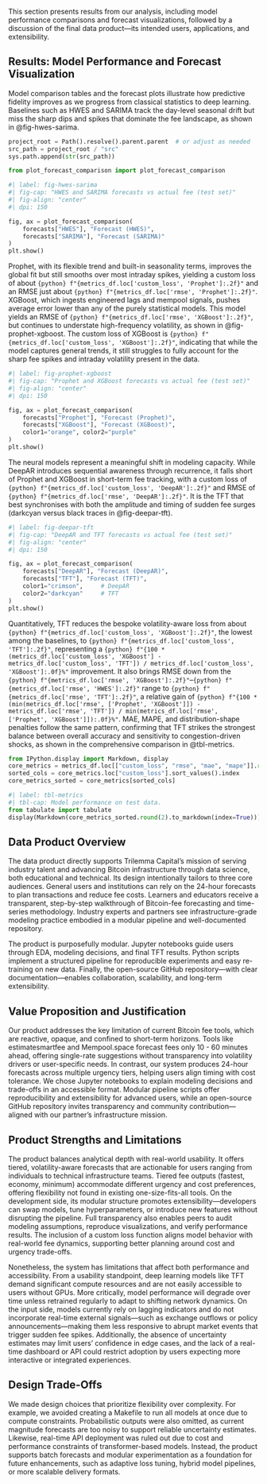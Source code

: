 This section presents results from our analysis, including model performance comparisons and forecast visualizations, followed by a discussion of the final data product—its intended users, applications, and extensibility.

## Results: Model Performance and Forecast Visualization
Model comparison tables and the forecast plots illustrate how predictive fidelity improves as we progress from classical statistics to deep learning.
Baselines such as HWES and SARIMA track the day-level seasonal drift but miss the sharp dips and spikes that dominate the fee landscape, as shown in @fig-hwes-sarima.
```python
project_root = Path().resolve().parent.parent  # or adjust as needed
src_path = project_root / "src"
sys.path.append(str(src_path))

from plot_forecast_comparison import plot_forecast_comparison
```
```python
#| label: fig-hwes-sarima
#| fig-cap: "HWES and SARIMA forecasts vs actual fee (test set)"
#| fig-align: "center"
#| dpi: 150

fig, ax = plot_forecast_comparison(
    forecasts["HWES"], "Forecast (HWES)",
    forecasts["SARIMA"], "Forecast (SARIMA)"
)
plt.show()
```

Prophet, with its flexible trend and built-in seasonality terms, improves the global fit but still smooths over most intraday spikes, 
yielding a custom loss of about `{python} f"{metrics_df.loc['custom_loss', 'Prophet']:.2f}"`
and an RMSE just about `{python} f"{metrics_df.loc['rmse', 'Prophet']:.2f}"`. XGBoost, which ingests engineered lags and mempool signals, 
pushes average error lower than any of the purely statistical models. 
This model yields an RMSE of `{python} f"{metrics_df.loc['rmse', 'XGBoost']:.2f}"`, but continues to understate high-frequency volatility,
as shown in @fig-prophet-xgboost. The custom loss of XGBoost is `{python} f"{metrics_df.loc['custom_loss', 'XGBoost']:.2f}"`, indicating that while the model captures general trends, it still struggles to fully account for the sharp fee spikes and intraday volatility present in the data.
```python
#| label: fig-prophet-xgboost
#| fig-cap: "Prophet and XGBoost forecasts vs actual fee (test set)"
#| fig-align: "center"
#| dpi: 150

fig, ax = plot_forecast_comparison(
    forecasts["Prophet"], "Forecast (Prophet)",
    forecasts["XGBoost"], "Forecast (XGBoost)",
    color1="orange", color2="purple"
)
plt.show()

```

The neural models represent a meaningful shift in modeling capacity.
While DeepAR introduces sequential awareness through recurrence, it falls short of Prophet and XGBoost in short-term fee tracking, with a custom loss of `{python} f"{metrics_df.loc['custom_loss', 'DeepAR']:.2f}"` and RMSE of `{python} f"{metrics_df.loc['rmse', 'DeepAR']:.2f}"`.
It is the TFT that best synchronises with both the amplitude and timing of sudden fee surges (darkcyan versus black traces in @fig-deepar-tft). 

```python
#| label: fig-deepar-tft
#| fig-cap: "DeepAR and TFT forecasts vs actual fee (test set)"
#| fig-align: "center"
#| dpi: 150

fig, ax = plot_forecast_comparison(
    forecasts["DeepAR"], "Forecast (DeepAR)",
    forecasts["TFT"], "Forecast (TFT)",
    color1="crimson",     # DeepAR
    color2="darkcyan"     # TFT
)
plt.show()
```
Quantitatively, TFT reduces the bespoke volatility-aware loss from about `{python} f"{metrics_df.loc['custom_loss', 'XGBoost']:.2f}"`, the lowest among the baselines, to `{python} f"{metrics_df.loc['custom_loss', 'TFT']:.2f}"`,
representing a `{python} f"{100 * (metrics_df.loc['custom_loss', 'XGBoost'] - metrics_df.loc['custom_loss', 'TFT']) / metrics_df.loc['custom_loss', 'XGBoost']:.0f}%"` improvement.
It also brings RMSE down from the `{python} f"{metrics_df.loc['rmse', 'XGBoost']:.2f}"`–`{python} f"{metrics_df.loc['rmse', 'HWES']:.2f}"` range to `{python} f"{metrics_df.loc['rmse', 'TFT']:.2f}"`,
a relative gain of `{python} f"{100 * (min(metrics_df.loc['rmse', ['Prophet', 'XGBoost']]) - metrics_df.loc['rmse', 'TFT']) / min(metrics_df.loc['rmse', ['Prophet', 'XGBoost']]):.0f}%"`.
MAE, MAPE, and distribution-shape penalties follow the same pattern, confirming that TFT strikes the strongest balance between overall accuracy and sensitivity to congestion-driven shocks, as shown in the comprehensive comparison in @tbl-metrics.
```python
from IPython.display import Markdown, display
core_metrics = metrics_df.loc[["custom_loss", "rmse", "mae", "mape"]].round(2)
sorted_cols = core_metrics.loc["custom_loss"].sort_values().index
core_metrics_sorted = core_metrics[sorted_cols]
```

```python
#| label: tbl-metrics
#| tbl-cap: Model performance on test data.
from tabulate import tabulate
display(Markdown(core_metrics_sorted.round(2).to_markdown(index=True)))
```


## Data Product Overview

The data product directly supports Trilemma Capital’s mission of serving industry talent and advancing Bitcoin infrastructure through data science, both educational and technical. Its design intentionally tailors to three core audiences. General users and institutions can rely on the 24-hour forecasts to plan transactions and reduce fee costs. Learners and educators receive a transparent, step-by-step walkthrough of Bitcoin-fee forecasting and time-series methodology. Industry experts and partners see infrastructure-grade modeling practice embodied in a modular pipeline and well-documented repository. 

The product is purposefully modular. Jupyter notebooks guide users through EDA, modeling decisions, and final TFT results. Python scripts implement a structured pipeline for reproducible experiments and easy re-training on new data. Finally, the open-source GitHub repository—with clear documentation—enables collaboration, scalability, and long-term extensibility.

## Value Proposition and Justification

Our product addresses the key limitation of current Bitcoin fee tools, which are reactive, opaque, and confined to short-term horizons. Tools like estimatesmartfee and Mempool.space forecast fees only 10 - 60 minutes ahead, offering single-rate suggestions without transparency into volatility drivers or user-specific needs. In contrast, our system produces 24-hour forecasts across multiple urgency tiers, helping users align timing with cost tolerance. We chose Jupyter notebooks to explain modeling decisions and trade-offs in an accessible format. Modular pipeline scripts offer reproducibility and extensibility for advanced users, while an open-source GitHub repository invites transparency and community contribution—aligned with our partner’s infrastructure mission.

## Product Strengths and Limitations

The product balances analytical depth with real-world usability. It offers tiered, volatility-aware forecasts that are actionable for users ranging from individuals to technical infrastructure teams. Tiered fee outputs (fastest, economy, minimum) accommodate different urgency and cost preferences, offering flexibility not found in existing one-size-fits-all tools. On the development side, its modular structure promotes extensibility—developers can swap models, tune hyperparameters, or introduce new features without disrupting the pipeline. Full transparency also enables peers to audit modeling assumptions, reproduce visualizations, and verify performance results. The inclusion of a custom loss function aligns model behavior with real-world fee dynamics, supporting better planning around cost and urgency trade-offs.

Nonetheless, the system has limitations that affect both performance and accessibility. From a usability standpoint, deep learning models like TFT demand significant compute resources and are not easily accessible to users without GPUs. More critically, model performance will degrade over time unless retrained regularly to adapt to shifting network dynamics. On the input side, models currently rely on lagging indicators and do not incorporate real-time external signals—such as exchange outflows or policy announcements—making them less responsive to abrupt market events that trigger sudden fee spikes. Additionally, the absence of uncertainty estimates may limit users’ confidence in edge cases, and the lack of a real-time dashboard or API could restrict adoption by users expecting more interactive or integrated experiences.

## Design Trade-Offs

We made design choices that prioritize flexibility over complexity. For example, we avoided creating a Makefile to run all models at once due to compute constraints. Probabilistic outputs were also omitted, as current magnitude forecasts are too noisy to support reliable uncertainty estimates. Likewise, real-time API deployment was ruled out due to cost and performance constraints of transformer-based models. Instead, the product supports batch forecasts and modular experimentation as a foundation for future enhancements, such as adaptive loss tuning, hybrid model pipelines, or more scalable delivery formats.
